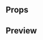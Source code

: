 
<Meta title="Link" component={Link} />

## Props

<Props of={Link} />

## Preview

<Preview>
  <Story name="Link">
    <Link
      large={boolean('Is Large', false)}
      text={text('Text', 'Editar')}
      url={text('URL', 'https://www.reservamos.mx/')}
      type={select('type', ['accent', 'disabled', 'info', 'error'], 'accent')}
    />
  </Story>
</Preview>
